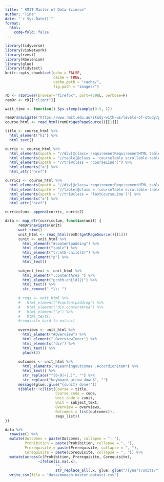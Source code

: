 ```yaml
---
title: " RMIT Master of Data Science"
author: "Tina"
date: "`r Sys.Date()`"
format: 
  html: 
    code-fold: false
---
```



```r
library(tidyverse)
library(visNetwork)
library(rvest)
library(RSelenium)
library(glue)
library(tidytext)
knitr::opts_chunk$set(echo = FALSE,
                      cache = TRUE,
                      cache.path = "cache/",
                      fig.path = "images/")

```


```r
rD <- rsDriver(browser="firefox", port=4790L, verbose=F)
remDr <- rD[["client"]]

wait_time <- function() Sys.sleep(sample(3:5, 1))

remDr$navigate("https://www.rmit.edu.au/study-with-us/levels-of-study/postgraduate-study/masters-by-coursework/master-of-data-science-mc267/mc267auscy")
course_html <- read_html(remDr$getPageSource()[[1]])

title <- course_html %>% 
  html_element("h1") %>% 
  html_text()

curric <- course_html %>% 
  html_elements(xpath = "//div[@class='requirementRequirementHTML table-responsive']") %>%
  html_elements(xpath = "//table[@class = 'courseTable scrollable-table']") %>% 
  html_elements(xpath = "//tr[@class = 'courseLine']") %>% 
  html_elements("a") %>% 
  html_attr("href")

curric2 <- course_html %>% 
  html_elements(xpath = "//div[@class='requirementRequirementHTML table-responsive']") %>%
  html_elements(xpath = "//table[@class = 'courseTable scrollable-table']") %>% 
  html_elements(xpath = "//tr[@class = 'lastCourseLine']") %>% 
  html_elements("a") %>% 
  html_attr("href")

curriculum<- append(curric, curric2)

data <- map_dfr(curriculum, function(unit) {
      remDr$navigate(unit)
      wait_time()
      unit_html <- read_html(remDr$getPageSource()[[1]])
      cunit <- unit_html %>% 
        html_element("#contentpadding") %>% 
        html_element("table") %>% 
        html_element("tr:nth-child(2)") %>% 
        html_element("p") %>% 
        html_text()
      
      subject_text <- unit_html %>% 
        html_element(".contentArea ") %>% 
        html_element("p:nth-child(2)") %>% 
        html_text() %>% 
        str_remove(".*\\: ")
    
      # reqs <- unit_html %>% 
      #   html_element("#contentpadding") %>% 
      #   html_element("div.contentArea") %>% 
      #   html_element("p") %>% 
      #   html_text()
      #requisite hard to extract
      
      overviews <- unit_html %>% 
        html_element("#Overview") %>% 
        html_element(".OverviewInner") %>% 
        html_elements("div") %>% 
        html_text() %>% 
        pluck(2)
      
      outcomes <- unit_html %>% 
        html_elements("#Learningoutcomes .AccordionItem") %>%
        html_text() %>% 
        str_replace("^[0-9]+[.]", "") %>%
        str_replace("keyboard_arrow_down$", "")
      message(glue::glue("{cunit} done!"))
      tibble(!!!c(list(Course = title, 
                       Course_code = code, 
                       Unit_code = cunit,
                       Unit = subject_text,
                       Overview = overviews,
                       Outcomes = list(outcomes)), 
                       reqs_list))
})

data %>% 
  rowwise() %>% 
  mutate(Outcomes = paste(Outcomes, collapse = "| "),
         Prohibition = paste(Prohibition, collapse = ", "),
         Prerequisite = paste(Prerequisite, collapse = ", "),
         Corequisite = paste(Corequisite, collapse = ", ")) %>% 
  mutate(across(c(Prohibition, Prerequisite, Corequisite), 
               ~ifelse(is.na(.x), 
                       "", 
                       str_replace_all(.x, glue::glue("/{year}/units/"), "")))) %>% 
  write_csv(file = "data/monash-master-datasci.csv")
```